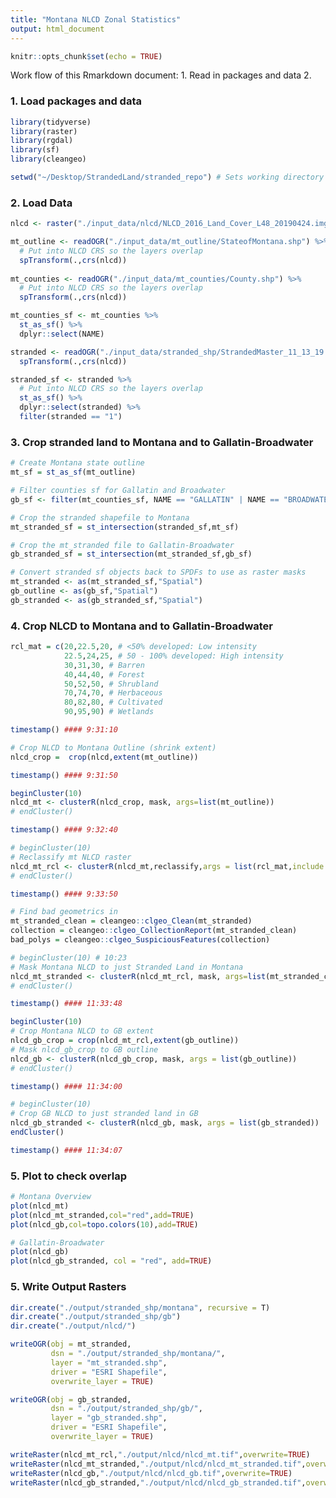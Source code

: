 ```yaml
---
title: "Montana NLCD Zonal Statistics"
output: html_document
---
```


```r
knitr::opts_chunk$set(echo = TRUE)
```

Work flow of this Rmarkdown document:
1. Read in packages and data
2. 

### 1. Load packages and data
```r

library(tidyverse)
library(raster)
library(rgdal)
library(sf)
library(cleangeo)

setwd("~/Desktop/StrandedLand/stranded_repo") # Sets working directory on my computer. This will need to be updated on anyone else's computer
```

### 2. Load Data
```r

nlcd <- raster("./input_data/nlcd/NLCD_2016_Land_Cover_L48_20190424.img")

mt_outline <- readOGR("./input_data/mt_outline/StateofMontana.shp") %>% 
  # Put into NLCD CRS so the layers overlap 
  spTransform(.,crs(nlcd)) 
  
mt_counties <- readOGR("./input_data/mt_counties/County.shp") %>% 
  # Put into NLCD CRS so the layers overlap 
  spTransform(.,crs(nlcd)) 

mt_counties_sf <- mt_counties %>% 
  st_as_sf() %>% 
  dplyr::select(NAME)

stranded <- readOGR("./input_data/stranded_shp/StrandedMaster_11_13_19.shp") %>% 
  spTransform(.,crs(nlcd))

stranded_sf <- stranded %>% 
  # Put into NLCD CRS so the layers overlap 
  st_as_sf() %>% 
  dplyr::select(stranded) %>% 
  filter(stranded == "1")

```

### 3. Crop stranded land to Montana and to Gallatin-Broadwater
```r

# Create Montana state outline
mt_sf = st_as_sf(mt_outline)

# Filter counties sf for Gallatin and Broadwater
gb_sf <- filter(mt_counties_sf, NAME == "GALLATIN" | NAME == "BROADWATER")

# Crop the stranded shapefile to Montana 
mt_stranded_sf = st_intersection(stranded_sf,mt_sf)

# Crop the mt_stranded file to Gallatin-Broadwater
gb_stranded_sf = st_intersection(mt_stranded_sf,gb_sf)

# Convert stranded sf objects back to SPDFs to use as raster masks
mt_stranded <- as(mt_stranded_sf,"Spatial")
gb_outline <- as(gb_sf,"Spatial")
gb_stranded <- as(gb_stranded_sf,"Spatial")

```

### 4. Crop NLCD to Montana and to Gallatin-Broadwater
```r

rcl_mat = c(20,22.5,20, # <50% developed: Low intensity
            22.5,24,25, # 50 - 100% developed: High intensity
            30,31,30, # Barren
            40,44,40, # Forest
            50,52,50, # Shrubland
            70,74,70, # Herbaceous
            80,82,80, # Cultivated
            90,95,90) # Wetlands

timestamp() #### 9:31:10

# Crop NLCD to Montana Outline (shrink extent)
nlcd_crop =  crop(nlcd,extent(mt_outline))

timestamp() #### 9:31:50

beginCluster(10) 
nlcd_mt <- clusterR(nlcd_crop, mask, args=list(mt_outline))
# endCluster()

timestamp() #### 9:32:40

# beginCluster(10)
# Reclassify mt NLCD raster
nlcd_mt_rcl <- clusterR(nlcd_mt,reclassify,args = list(rcl_mat,include.lowest=TRUE))
# endCluster()

timestamp() #### 9:33:50

# Find bad geometrics in 
mt_stranded_clean = cleangeo::clgeo_Clean(mt_stranded)
collection = cleangeo::clgeo_CollectionReport(mt_stranded_clean)
bad_polys = cleangeo::clgeo_SuspiciousFeatures(collection)

# beginCluster(10) # 10:23
# Mask Montana NLCD to just Stranded Land in Montana
nlcd_mt_stranded <- clusterR(nlcd_mt_rcl, mask, args=list(mt_stranded_clean))
# endCluster()

timestamp() #### 11:33:48

beginCluster(10)
# Crop Montana NLCD to GB extent
nlcd_gb_crop = crop(nlcd_mt_rcl,extent(gb_outline))
# Mask nlcd_gb_crop to GB outline
nlcd_gb <- clusterR(nlcd_gb_crop, mask, args = list(gb_outline))
# endCluster()

timestamp() #### 11:34:00

# beginCluster(10)
# Crop GB NLCD to just stranded land in GB
nlcd_gb_stranded <- clusterR(nlcd_gb, mask, args = list(gb_stranded))
endCluster()

timestamp() #### 11:34:07

```

### 5. Plot to check overlap
```r

# Montana Overview
plot(nlcd_mt)
plot(nlcd_mt_stranded,col="red",add=TRUE)
plot(nlcd_gb,col=topo.colors(10),add=TRUE)

# Gallatin-Broadwater
plot(nlcd_gb)
plot(nlcd_gb_stranded, col = "red", add=TRUE)

```


### 5. Write Output Rasters
```r

dir.create("./output/stranded_shp/montana", recursive = T)
dir.create("./output/stranded_shp/gb")
dir.create("./output/nlcd/")

writeOGR(obj = mt_stranded,
         dsn = "./output/stranded_shp/montana/",
         layer = "mt_stranded.shp",
         driver = "ESRI Shapefile",
         overwrite_layer = TRUE)

writeOGR(obj = gb_stranded,
         dsn = "./output/stranded_shp/gb/",
         layer = "gb_stranded.shp",
         driver = "ESRI Shapefile",
         overwrite_layer = TRUE)

writeRaster(nlcd_mt_rcl,"./output/nlcd/nlcd_mt.tif",overwrite=TRUE)
writeRaster(nlcd_mt_stranded,"./output/nlcd/nlcd_mt_stranded.tif",overwrite=TRUE)
writeRaster(nlcd_gb,"./output/nlcd/nlcd_gb.tif",overwrite=TRUE)
writeRaster(nlcd_gb_stranded,"./output/nlcd/nlcd_gb_stranded.tif",overwrite=TRUE)

```

